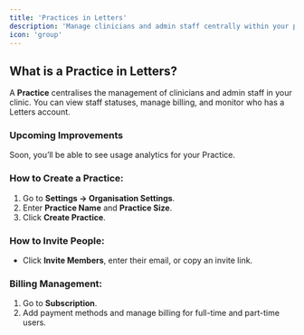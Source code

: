```yaml
---
title: 'Practices in Letters'
description: 'Manage clinicians and admin staff centrally within your practice'
icon: 'group'
---
```


## What is a Practice in Letters?

A **Practice** centralises the management of clinicians and admin staff in your clinic. You can view staff statuses, manage billing, and monitor who has a Letters account.

### Upcoming Improvements
Soon, you’ll be able to see usage analytics for your Practice.

### How to Create a Practice:
1. Go to **Settings → Organisation Settings**.
2. Enter **Practice Name** and **Practice Size**.
3. Click **Create Practice**.

### How to Invite People:
- Click **Invite Members**, enter their email, or copy an invite link.

### Billing Management:
1. Go to **Subscription**.
2. Add payment methods and manage billing for full-time and part-time users.
